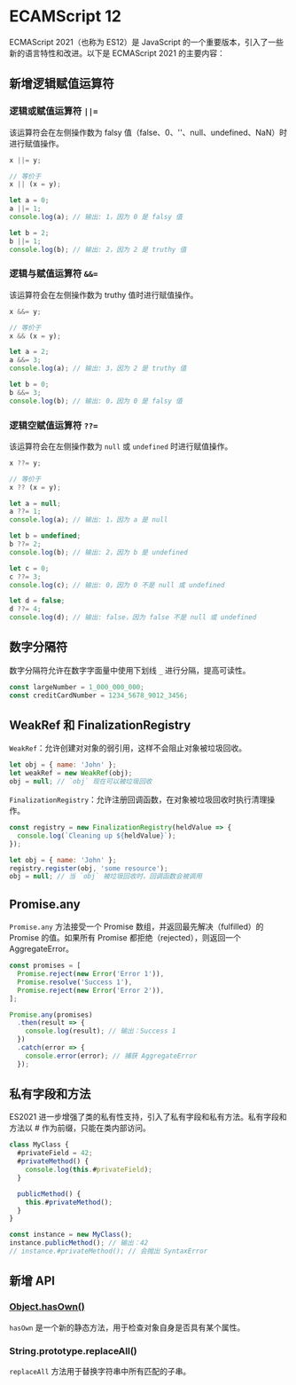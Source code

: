 # ECAMScript 12

ECMAScript 2021（也称为 ES12）是 JavaScript 的一个重要版本，引入了一些新的语言特性和改进。以下是 ECMAScript 2021 的主要内容：

## 新增逻辑赋值运算符

### 逻辑或赋值运算符 `||=`

该运算符会在左侧操作数为 falsy 值（false、0、''、null、undefined、NaN）时进行赋值操作。

```js title="语法"
x ||= y;

// 等价于
x || (x = y);
```

```js title="示例"
let a = 0;
a ||= 1;
console.log(a); // 输出: 1，因为 0 是 falsy 值

let b = 2;
b ||= 1;
console.log(b); // 输出: 2，因为 2 是 truthy 值
```

### 逻辑与赋值运算符 `&&=`

该运算符会在左侧操作数为 truthy 值时进行赋值操作。

```js title="语法"
x &&= y;

// 等价于
x && (x = y);
```

```js title="示例"
let a = 2;
a &&= 3;
console.log(a); // 输出: 3，因为 2 是 truthy 值

let b = 0;
b &&= 3;
console.log(b); // 输出: 0，因为 0 是 falsy 值
```

### 逻辑空赋值运算符 `??=`

该运算符会在左侧操作数为 `null` 或 `undefined` 时进行赋值操作。

```js title="语法"
x ??= y;

// 等价于
x ?? (x = y);
```

```js title="示例"
let a = null;
a ??= 1;
console.log(a); // 输出: 1，因为 a 是 null

let b = undefined;
b ??= 2;
console.log(b); // 输出: 2，因为 b 是 undefined

let c = 0;
c ??= 3;
console.log(c); // 输出: 0，因为 0 不是 null 或 undefined

let d = false;
d ??= 4;
console.log(d); // 输出: false，因为 false 不是 null 或 undefined
```

## 数字分隔符

数字分隔符允许在数字字面量中使用下划线 `_` 进行分隔，提高可读性。

```js
const largeNumber = 1_000_000_000;
const creditCardNumber = 1234_5678_9012_3456;
```

## WeakRef 和 FinalizationRegistry

`WeakRef`：允许创建对对象的弱引用，这样不会阻止对象被垃圾回收。

```js
let obj = { name: 'John' };
let weakRef = new WeakRef(obj);
obj = null; // `obj` 现在可以被垃圾回收
```

`FinalizationRegistry`：允许注册回调函数，在对象被垃圾回收时执行清理操作。

```js
const registry = new FinalizationRegistry(heldValue => {
  console.log(`Cleaning up ${heldValue}`);
});

let obj = { name: 'John' };
registry.register(obj, 'some resource');
obj = null; // 当 `obj` 被垃圾回收时，回调函数会被调用
```

## Promise.any

`Promise.any` 方法接受一个 Promise 数组，并返回最先解决（fulfilled）的 Promise 的值。如果所有 Promise 都拒绝（rejected），则返回一个 AggregateError。

```js
const promises = [
  Promise.reject(new Error('Error 1')),
  Promise.resolve('Success 1'),
  Promise.reject(new Error('Error 2')),
];

Promise.any(promises)
  .then(result => {
    console.log(result); // 输出：Success 1
  })
  .catch(error => {
    console.error(error); // 捕获 AggregateError
  });
```

## 私有字段和方法

ES2021 进一步增强了类的私有性支持，引入了私有字段和私有方法。私有字段和方法以 # 作为前缀，只能在类内部访问。

```js
class MyClass {
  #privateField = 42;
  #privateMethod() {
    console.log(this.#privateField);
  }

  publicMethod() {
    this.#privateMethod();
  }
}

const instance = new MyClass();
instance.publicMethod(); // 输出：42
// instance.#privateMethod(); // 会抛出 SyntaxError
```

## 新增 API

### [Object.hasOwn()](/api/basic-objects/object#objecthasown)

`hasOwn` 是一个新的静态方法，用于检查对象自身是否具有某个属性。

### String.prototype.replaceAll()

`replaceAll` 方法用于替换字符串中所有匹配的子串。

